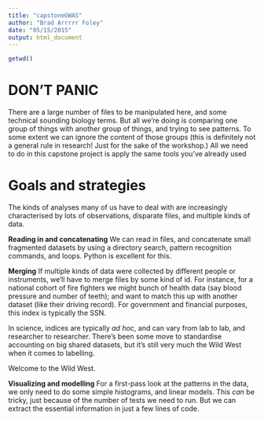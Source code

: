 ```yaml
---
title: "capstoneGWAS"
author: "Brad Arrrrr Foley"
date: "05/15/2015"
output: html_document
---
```


```r
getwd()
```


# DON'T PANIC

There are a large number of files to be manipulated here, and some technical sounding biology terms. But all we're doing is comparing one group of things with another group of things, and trying to see patterns. To some extent we can ignore the content of those groups (this is definitely not a general rule in research! Just for the sake of the workshop.) All we need to do in this capstone project is apply the same tools you've already used 

# Goals and strategies  
The kinds of analyses many of us have to deal with are increasingly characterised by lots of observations, disparate files, and multiple kinds of data.  

**Reading in and concatenating** We can read in files, and concatenate small fragmented datasets by using a directory search, pattern recognition commands, and loops. Python is excellent for this.

**Merging** If multiple kinds of data were collected by different people or instruments, we'll have to merge files by some kind of id. For instance, for a national cohort of fire fighters we might bunch of health data (say blood pressure and number of teeth); and want to match this up with another dataset (like their driving record). For government and financial purposes, this index is typically the SSN. 

In science, indices are typically *ad hoc*, and can vary from lab to lab, and researcher to researcher. There's been some move to standardise accounting on big shared datasets, but it's still very much the Wild West when it comes to labelling.  

Welcome to the Wild West.

<!-- ![alt text](figures/www.jpg) -->
\newline  

**Visualizing and modelling** For a first-pass look at the patterns in the data, we only need to do some simple histograms, and linear models. This *can* be tricky, just because of the number of tests we need to run. But we can extract the essential information in just a few lines of code.  
